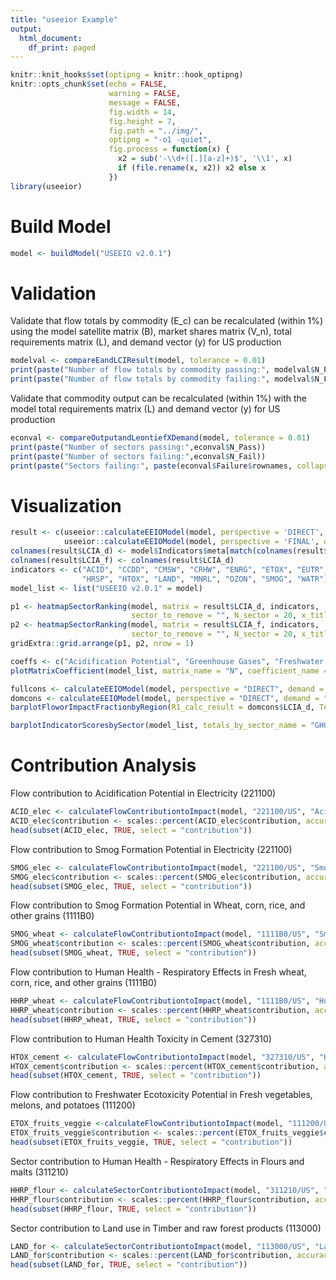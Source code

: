 ```yaml
---
title: "useeior Example"
output:
  html_document:
    df_print: paged
---
```


```r
knitr::knit_hooks$set(optipng = knitr::hook_optipng)
knitr::opts_chunk$set(echo = FALSE,
                      warning = FALSE,
                      message = FALSE,
                      fig.width = 14,
                      fig.height = 7,
                      fig.path = "../img/",
                      optipng = "-o1 -quiet",
                      fig.process = function(x) {
                        x2 = sub('-\\d+([.][a-z]+)$', '\\1', x)
                        if (file.rename(x, x2)) x2 else x
                      })
library(useeior)
```

# Build Model

```r
model <- buildModel("USEEIO v2.0.1")
```

# Validation

Validate that flow totals by commodity (E_c) can be recalculated (within 1%) using the model satellite matrix (B), market shares matrix (V_n), total requirements matrix (L), and demand vector (y) for US production 
```r
modelval <- compareEandLCIResult(model, tolerance = 0.01)
print(paste("Number of flow totals by commodity passing:", modelval$N_Pass))
print(paste("Number of flow totals by commodity failing:", modelval$N_Fail))
```

Validate that commodity output can be recalculated (within 1%) with the model total requirements matrix (L) and demand vector (y) for US production
```r
econval <- compareOutputandLeontiefXDemand(model, tolerance = 0.01)
print(paste("Number of sectors passing:",econval$N_Pass))
print(paste("Number of sectors failing:",econval$N_Fail))
print(paste("Sectors failing:", paste(econval$Failure$rownames, collapse = ", ")))
```

# Visualization
```r
result <- c(useeior::calculateEEIOModel(model, perspective = 'DIRECT', demand = "Production"),
            useeior::calculateEEIOModel(model, perspective = 'FINAL', demand = "Consumption"))
colnames(result$LCIA_d) <- model$Indicators$meta[match(colnames(result$LCIA_d), model$Indicators$meta$Name), "Code"]
colnames(result$LCIA_f) <- colnames(result$LCIA_d)
indicators <- c("ACID", "CCDD", "CMSW", "CRHW", "ENRG", "ETOX", "EUTR", "GHG",
                "HRSP", "HTOX", "LAND", "MNRL", "OZON", "SMOG", "WATR")
model_list <- list("USEEIO v2.0.1" = model)
```

```r
p1 <- heatmapSectorRanking(model, matrix = result$LCIA_d, indicators,
                           sector_to_remove = "", N_sector = 20, x_title = "LCIA_d (DIRECT perspective) & US production demand")
p2 <- heatmapSectorRanking(model, matrix = result$LCIA_f, indicators,
                           sector_to_remove = "", N_sector = 20, x_title = "LCIA_f (FINAL perspective) & US consumption demand")
gridExtra::grid.arrange(p1, p2, nrow = 1)
```

```r
coeffs <- c("Acidification Potential", "Greenhouse Gases", "Freshwater withdrawals")
plotMatrixCoefficient(model_list, matrix_name = "N", coefficient_name = coeffs, sector_to_remove = "", y_title = coeffs, y_label = "Name")
```

```r
fullcons <- calculateEEIOModel(model, perspective = "DIRECT", demand = "Consumption",  use_domestic_requirements = FALSE)
domcons <- calculateEEIOModel(model, perspective = "DIRECT", demand = "Consumption", use_domestic_requirements = TRUE)
barplotFloworImpactFractionbyRegion(R1_calc_result = domcons$LCIA_d, Total_calc_result = fullcons$LCIA_d, x_title = "")
```

```r
barplotIndicatorScoresbySector(model_list, totals_by_sector_name = "GHG", indicator_name = "Greenhouse Gases", sector = FALSE, y_title = "Greenhouse Gases")
```

# Contribution Analysis

Flow contribution to Acidification Potential in Electricity (221100)
```r
ACID_elec <- calculateFlowContributiontoImpact(model, "221100/US", "Acidification Potential")
ACID_elec$contribution <- scales::percent(ACID_elec$contribution, accuracy = 0.1)
head(subset(ACID_elec, TRUE, select = "contribution"))
```

Flow contribution to Smog Formation Potential in Electricity (221100)
```r
SMOG_elec <- calculateFlowContributiontoImpact(model, "221100/US", "Smog Formation Potential")
SMOG_elec$contribution <- scales::percent(SMOG_elec$contribution, accuracy = 0.1)
head(subset(SMOG_elec, TRUE, select = "contribution"))
```

Flow contribution to Smog Formation Potential in Wheat, corn, rice, and other grains (1111B0)
```r
SMOG_wheat <- calculateFlowContributiontoImpact(model, "1111B0/US", "Smog Formation Potential")
SMOG_wheat$contribution <- scales::percent(SMOG_wheat$contribution, accuracy = 0.1)
head(subset(SMOG_wheat, TRUE, select = "contribution"))
```

Flow contribution to Human Health - Respiratory Effects in Fresh wheat, corn, rice, and other grains (1111B0)
```r
HHRP_wheat <- calculateFlowContributiontoImpact(model, "1111B0/US", "Human Health - Respiratory Effects")
HHRP_wheat$contribution <- scales::percent(HHRP_wheat$contribution, accuracy = 0.1)
head(subset(HHRP_wheat, TRUE, select = "contribution"))
```

Flow contribution to Human Health Toxicity in Cement (327310)
```r
HTOX_cement <- calculateFlowContributiontoImpact(model, "327310/US", "Human Health Toxicity")
HTOX_cement$contribution <- scales::percent(HTOX_cement$contribution, accuracy = 0.1)
head(subset(HTOX_cement, TRUE, select = "contribution"))
```

Flow contribution to Freshwater Ecotoxicity Potential in Fresh vegetables, melons, and potatoes (111200)
```r
ETOX_fruits_veggie <-calculateFlowContributiontoImpact(model, "111200/US", "Freshwater Ecotoxicity Potential")
ETOX_fruits_veggie$contribution <- scales::percent(ETOX_fruits_veggie$contribution, accuracy = 0.1)
head(subset(ETOX_fruits_veggie, TRUE, select = "contribution"))
```

Sector contribution to Human Health - Respiratory Effects in Flours and malts (311210)
```r
HHRP_flour <- calculateSectorContributiontoImpact(model, "311210/US", "Human Health - Respiratory Effects")
HHRP_flour$contribution <- scales::percent(HHRP_flour$contribution, accuracy = 0.1)
head(subset(HHRP_flour, TRUE, select = "contribution"))
```

Sector contribution to Land use in Timber and raw forest products (113000)
```r
LAND_for <- calculateSectorContributiontoImpact(model, "113000/US", "Land use")
LAND_for$contribution <- scales::percent(LAND_for$contribution, accuracy = 0.1)
head(subset(LAND_for, TRUE, select = "contribution"))
```
